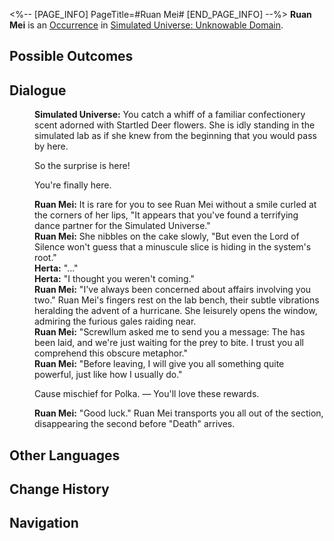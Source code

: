 <%-- [PAGE_INFO]
PageTitle=#Ruan Mei#
[END_PAGE_INFO] --%>
{{Stub}}
{{Simulated Universe Event Infobox
|id            = 10005
|title         = 
|image         = <!--TBA: SpriteOutput/HoshinoKami/HoshinoKami_Herta2.png-->
|domains_su    = 
|domains_swarm = 
|domains_gng   = 
|domains_du    = 
|domains_und   = Unknown
|requirements  = 
|prev          = 
|next          = 
|characters    = 
|factions      = 
|order         = 
|order_du      = 
}}
'''Ruan Mei''' is an [[Simulated Universe/Occurrence|Occurrence]] in [[Simulated Universe: Unknowable Domain]].

==Possible Outcomes==
{{Possible Outcomes
|choice_1 = Cause mischief for Polka.
|result_1 = You'll love these rewards.

}}
<!--
==Gameplay Notes==
* 
-->
==Dialogue==
{{Dialogue Start}}
:'''Simulated Universe:''' You catch a whiff of a familiar confectionery scent adorned with Startled Deer flowers. She is idly standing in the simulated lab as if she knew from the beginning that you would pass by here.
:{{DIcon|Arrow}} So the surprise is here!
:{{DIcon|Arrow}} You're finally here.
:'''Ruan Mei:''' It is rare for you to see Ruan Mei without a smile curled at the corners of her lips, "It appears that you've found a terrifying dance partner for the Simulated Universe."
:'''Ruan Mei:''' She nibbles on the cake slowly, "But even the Lord of Silence won't guess that a minuscule slice is hiding in the system's root."
:'''Herta:''' "..."
:'''Herta:''' "I thought you weren't coming."
:'''Ruan Mei:''' "I've always been concerned about affairs involving you two." Ruan Mei's fingers rest on the lab bench, their subtle vibrations heralding the advent of a hurricane. She leisurely opens the window, admiring the furious gales raiding near.
:'''Ruan Mei:''' "Screwllum asked me to send you a message: The {{Rubi|bait|core}} has been laid, and we're just waiting for the prey to bite. I trust you all comprehend this obscure metaphor."
:'''Ruan Mei:''' "Before leaving, I will give you all something quite powerful, just like how I usually do."
:{{DIcon|Star}} Cause mischief for Polka. &mdash; You'll love these rewards.
:'''Ruan Mei:''' "Good luck." Ruan Mei transports you all out of the section, disappearing the second before "Death" arrives.
{{Dialogue End}}

==Other Languages==
{{Other Languages
|en   = Ruan Mei
|zhs  = 阮•梅
|zht  = 阮•梅
|ja   = ルアン・メェイ
|ko   = 완•매
|es   = Ruan Mei
|fr   = Ruan Mei
|ru   = Жуань Мэй
|th   = Ruan Mei
|vi   = Ruan Mei
|de   = Ruan Mei
|id   = Ruan Mei
|pt   = Ruan Mei
}}

==Change History==
{{Change History|2.6}}

==Navigation==
{{Occurrence Navbox}}